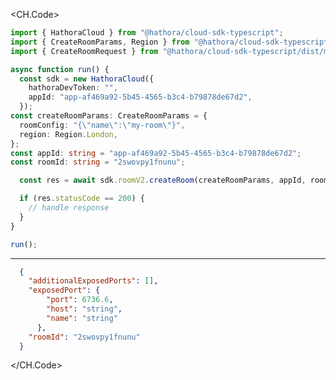 
<CH.Code>
```typescript CreateRoom.ts
import { HathoraCloud } from "@hathora/cloud-sdk-typescript";
import { CreateRoomParams, Region } from "@hathora/cloud-sdk-typescript/dist/models/components";
import { CreateRoomRequest } from "@hathora/cloud-sdk-typescript/dist/models/operations";

async function run() {
  const sdk = new HathoraCloud({
    hathoraDevToken: "",
    appId: "app-af469a92-5b45-4565-b3c4-b79878de67d2",
  });
const createRoomParams: CreateRoomParams = {
  roomConfig: "{\"name\":\"my-room\"}",
  region: Region.London,
};
const appId: string = "app-af469a92-5b45-4565-b3c4-b79878de67d2";
const roomId: string = "2swovpy1fnunu";

  const res = await sdk.roomV2.createRoom(createRoomParams, appId, roomId);

  if (res.statusCode == 200) {
    // handle response
  }
}

run();
```
---

```json Example Response
  {
    "additionalExposedPorts": [],
    "exposedPort": {
        "port": 6736.6,
        "host": "string",
        "name": "string"
      },
    "roomId": "2swovpy1fnunu"
  }
```
</CH.Code>
